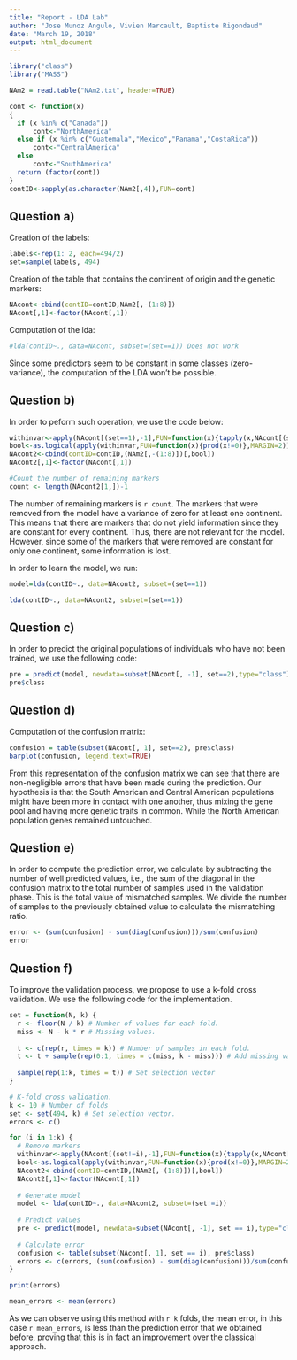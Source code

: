 ```yaml
---
title: "Report - LDA Lab"
author: "Jose Munoz Angulo, Vivien Marcault, Baptiste Rigondaud"
date: "March 19, 2018"
output: html_document
---
```


```r
library("class")
library("MASS")

NAm2 = read.table("NAm2.txt", header=TRUE)

cont <- function(x)
{
  if (x %in% c("Canada"))
      cont<-"NorthAmerica"
  else if (x %in% c("Guatemala","Mexico","Panama","CostaRica"))
      cont<-"CentralAmerica"
  else
      cont<-"SouthAmerica"
  return (factor(cont))
}
contID<-sapply(as.character(NAm2[,4]),FUN=cont)
```

## Question a)

Creation of the labels:

```r
labels<-rep(1: 2, each=494/2)
set=sample(labels, 494)
```

Creation of the table that contains the continent of origin and the genetic markers:

```r
NAcont<-cbind(contID=contID,NAm2[,-(1:8)])
NAcont[,1]<-factor(NAcont[,1])
```

Computation of the lda:

```r

#lda(contID~., data=NAcont, subset=(set==1)) Does not work
```

Since some predictors seem to be constant in some classes (zero-variance), the computation of the LDA won't be possible.

## Question b)

In order to peform such operation, we use the code below:

```r
withinvar<-apply(NAcont[(set==1),-1],FUN=function(x){tapply(x,NAcont[(set==1),1],FUN=var)},MARGIN=2)
bool<-as.logical(apply(withinvar,FUN=function(x){prod(x!=0)},MARGIN=2))
NAcont2<-cbind(contID=contID,(NAm2[,-(1:8)])[,bool])
NAcont2[,1]<-factor(NAcont[,1])

#Count the number of remaining markers
count <- length(NAcont2[1,])-1
```
The number of remaining markers is `r count`. The markers that were removed from the model have a variance of zero for at least one continent. This means that there are markers that do not yield information since they are constant for every continent. Thus, there are not relevant for the model. However, since some of the markers that were removed are constant for only one continent, some information is lost.

In order to learn the model, we run:
```r
model=lda(contID~., data=NAcont2, subset=(set==1))
```
```r
lda(contID~., data=NAcont2, subset=(set==1))
```

## Question c)

In order to predict the original populations of individuals who have not been trained, we use the following code:

```r
pre = predict(model, newdata=subset(NAcont[, -1], set==2),type="class")
pre$class
```

## Question d)

Computation of the confusion matrix:

```r
confusion = table(subset(NAcont[, 1], set==2), pre$class)
barplot(confusion, legend.text=TRUE)
```

From this representation of the confusion matrix we can see that there are non-negligible errors that have been made during the prediction. Our hypothesis is that the South American and Central American populations might have been more in contact with one another, thus mixing the gene pool and having more genetic traits in common. While the North American population genes remained untouched.

## Question e)

In order to compute the prediction error, we calculate by subtracting the number
of well predicted values, i.e., the sum of the diagonal in the confusion matrix
to the total number of samples used in the validation phase. This is the total
value of mismatched samples. We divide the number of samples to the previously
obtained value to calculate the mismatching ratio.

```r
error <- (sum(confusion) - sum(diag(confusion)))/sum(confusion)
error
```

## Question f)

To improve the validation process, we propose to use a k-fold cross validation. We use the following code for the implementation.

```r
set = function(N, k) {
  r <- floor(N / k) # Number of values for each fold.
  miss <- N - k * r # Missing values.
  
  t <- c(rep(r, times = k)) # Number of samples in each fold.
  t <- t + sample(rep(0:1, times = c(miss, k - miss))) # Add missing values
  
  sample(rep(1:k, times = t)) # Set selection vector
}
```
```r
# K-fold cross validation.
k <- 10 # Number of folds
set <- set(494, k) # Set selection vector.
errors <- c()

for (i in 1:k) {
  # Remove markers
  withinvar<-apply(NAcont[(set!=i),-1],FUN=function(x){tapply(x,NAcont[(set!=i),1],FUN=var)},MARGIN=2)
  bool<-as.logical(apply(withinvar,FUN=function(x){prod(x!=0)},MARGIN=2))
  NAcont2<-cbind(contID=contID,(NAm2[,-(1:8)])[,bool])
  NAcont2[,1]<-factor(NAcont[,1])
  
  # Generate model
  model <- lda(contID~., data=NAcont2, subset=(set!=i))
  
  # Predict values
  pre <- predict(model, newdata=subset(NAcont[, -1], set == i),type="class")
  
  # Calculate error
  confusion <- table(subset(NAcont[, 1], set == i), pre$class)
  errors <- c(errors, (sum(confusion) - sum(diag(confusion)))/sum(confusion))
}

print(errors)
```
```r
mean_errors <- mean(errors)
```

As we can observe using this method with `r k` folds, the mean error, in this case `r mean_errors`, is less than the prediction error that we obtained before, proving that this is in fact an improvement over the classical approach.